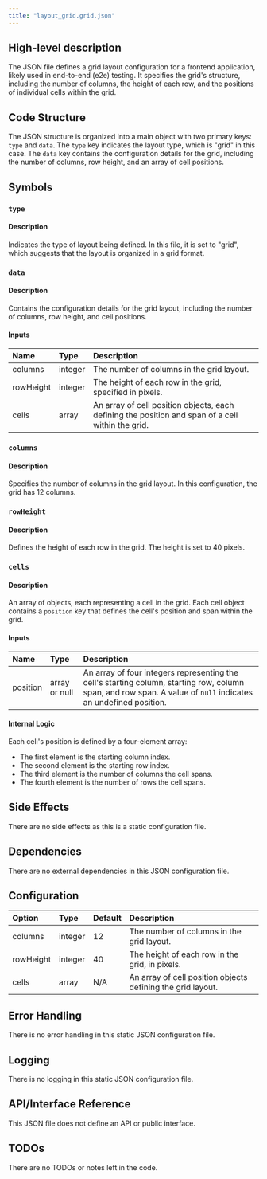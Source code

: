 ```yaml
---
title: "layout_grid.grid.json"
---
```


## High-level description
The JSON file defines a grid layout configuration for a frontend application, likely used in end-to-end (e2e) testing. It specifies the grid's structure, including the number of columns, the height of each row, and the positions of individual cells within the grid.

## Code Structure
The JSON structure is organized into a main object with two primary keys: `type` and `data`. The `type` key indicates the layout type, which is "grid" in this case. The `data` key contains the configuration details for the grid, including the number of columns, row height, and an array of cell positions.

## Symbols

### `type`
#### Description
Indicates the type of layout being defined. In this file, it is set to "grid", which suggests that the layout is organized in a grid format.

### `data`
#### Description
Contains the configuration details for the grid layout, including the number of columns, row height, and cell positions.

#### Inputs
| Name | Type | Description |
|:-----|:-----|:------------|
| columns | integer | The number of columns in the grid layout. |
| rowHeight | integer | The height of each row in the grid, specified in pixels. |
| cells | array | An array of cell position objects, each defining the position and span of a cell within the grid. |

### `columns`
#### Description
Specifies the number of columns in the grid layout. In this configuration, the grid has 12 columns.

### `rowHeight`
#### Description
Defines the height of each row in the grid. The height is set to 40 pixels.

### `cells`
#### Description
An array of objects, each representing a cell in the grid. Each cell object contains a `position` key that defines the cell's position and span within the grid.

#### Inputs
| Name | Type | Description |
|:-----|:-----|:------------|
| position | array or null | An array of four integers representing the cell's starting column, starting row, column span, and row span. A value of `null` indicates an undefined position. |

#### Internal Logic
Each cell's position is defined by a four-element array:
- The first element is the starting column index.
- The second element is the starting row index.
- The third element is the number of columns the cell spans.
- The fourth element is the number of rows the cell spans.

## Side Effects
There are no side effects as this is a static configuration file.

## Dependencies
There are no external dependencies in this JSON configuration file.

## Configuration
| Option | Type | Default | Description |
|:-------|:-----|:--------|:------------|
| columns | integer | 12 | The number of columns in the grid layout. |
| rowHeight | integer | 40 | The height of each row in the grid, in pixels. |
| cells | array | N/A | An array of cell position objects defining the grid layout. |

## Error Handling
There is no error handling in this static JSON configuration file.

## Logging
There is no logging in this static JSON configuration file.

## API/Interface Reference
This JSON file does not define an API or public interface.

## TODOs
There are no TODOs or notes left in the code.